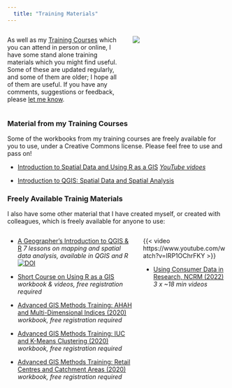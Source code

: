 ```yaml
---
  title: "Training Materials"
---
```


::: columns
::: {.column width="55%"}
As well as my [Training Courses](training-courses.html) which you can attend in person or online, I have some stand alone training materials which you might find useful. Some of these are updated regularly, and some of them are older; I hope all of them are useful. If you have any comments, suggestions or feedback, please [let me know](index.html).
:::

::: {.column width="45%"}
![](images/workbook.png)
:::
:::

### Material from my Training Courses

Some of the workbooks from my training courses are freely available for you to use, under a Creative Commons license. Please feel free to use and pass on!

-   [Introduction to Spatial Data and Using R as a GIS](https://github.com/nickbearman/intro-r-spatial-analysis/#introduction-to-spatial-data--using-r-as-a-gis) *[YouTube vidoes](https://www.youtube.com/watch?v=GeC3vX3eSdQ&list=PL2cx4rRovg3yDLudxo6SxjMuY1-HJu7AP)*

-   [Introduction to QGIS: Spatial Data and Spatial Analysis](https://github.com/nickbearman/intro-qgis-spatial-data?tab=readme-ov-file#introduction-to-qgis-spatial-data-and-spatial-analysis)

### Freely Available Trainig Materials

I also have some other material that I have created myself, or created with colleagues, which is freely available for anyone to use:

::: columns
::: {.column width="60%"}
-   [A Geographer's Introduction to QGIS & R](https://www.rgs.org/research/higher-education-resources/a-geographers-introduction-to-qgis) *7 lessons on mapping and spatial data analysis, available in QGIS and R* [![DOI](https://zenodo.org/badge/DOI/10.5281/zenodo.13626798.svg)](https://doi.org/10.5281/zenodo.13626798)

-   [Short Course on Using R as a GIS](https://data.cdrc.ac.uk/dataset/short-course-using-r-gis) *workbook & videos, free registration required*

-   [Advanced GIS Methods Training: AHAH and Multi-Dimensional Indices (2020)](https://data.cdrc.ac.uk/dataset/advanced-gis-methods-training-ahah-and-multi-dimensional-indices) *workbook, free registration required*

-   [Advanced GIS Methods Training: IUC and K-Means Clustering (2020)](https://data.cdrc.ac.uk/dataset/advanced-gis-methods-training-iuc-and-k-means-clustering) *workbook, free registration required*

-   [Advanced GIS Methods Training: Retail Centres and Catchment Areas (2020)](https://data.cdrc.ac.uk/dataset/advanced-gis-methods-training-retail-centres-and-catchment-areas) *workbook, free registration required*

<!-- SODA training materials -->
:::

::: {.column width="40%"}
{{< video https://www.youtube.com/watch?v=IRP1OChrFKY >}}

-   [Using Consumer Data in Research, NCRM (2022)](https://www.dementiaresearcher.nihr.ac.uk/using-consumer-data-in-r) *3 x \~18 min videos*

:::
:::
